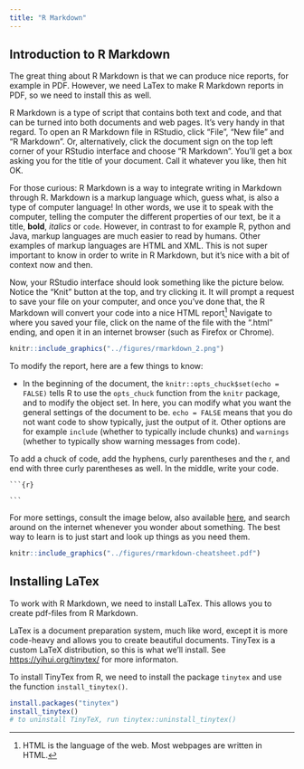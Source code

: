 ```yaml
---
title: "R Markdown"
---
```


## Introduction to R Markdown

The great thing about R Markdown is that we can produce nice reports, for example in PDF. However, we need LaTex to make R Markdown reports in PDF, so we need to install this as well.

R Markdown is a type of script that contains both text and code, and that can be turned into both documents and web pages. It's very handy in that regard. To open an R Markdown file in RStudio, click "File", "New file" and "R Markdown". Or, alternatively, click the document sign on the top left corner of your RStudio interface and choose "R Markdown". You'll get a box asking you for the title of your document. Call it whatever you like, then hit OK.

For those curious: R Markdown is a way to integrate writing in Markdown through R. Markdown is a markup language which, guess what, is also a type of computer language! In other words, we use it to speak with the computer, telling the computer the different properties of our text, be it a title, **bold**, *italics* or `code`. However, in contrast to for example R, python and Java, markup languages are much easier to read by humans. Other examples of markup languages are HTML and XML. This is not super important to know in order to write in R Markdown, but it's nice with a bit of context now and then.

Now, your RStudio interface should look something like the picture below. Notice the "Knit" button at the top, and try clicking it. It will prompt a request to save your file on your computer, and once you've done that, the R Markdown will convert your code into a nice HTML report[^5_rmarkdown-1] Navigate to where you saved your file, click on the name of the file with the ".html" ending, and open it in an internet browser (such as Firefox or Chrome).

[^5_rmarkdown-1]: HTML is the language of the web. Most webpages are written in HTML.

```r
knitr::include_graphics("../figures/rmarkdown_2.png")
```

To modify the report, here are a few things to know:

-   In the beginning of the document, the `knitr::opts_chuck$set(echo = FALSE)` tells R to use the `opts_chuck` function from the `knitr` package, and to modify the object set. In here, you can modify what you want the general settings of the document to be. `echo = FALSE` means that you do not want code to show typically, just the output of it. Other options are for example `include` (whether to typically include chunks) and `warnings` (whether to typically show warning messages from code).

To add a chuck of code, add the hyphens, curly parentheses and the r, and end with three curly parentheses as well. In the middle, write your code.

```` ```{r} ````

```` ``` ````

For more settings, consult the image below, also available [here](https://www.rstudio.com/wp-content/uploads/2015/02/rmarkdown-cheatsheet.pdf), and search around on the internet whenever you wonder about something. The best way to learn is to just start and look up things as you need them.

```r
knitr::include_graphics("../figures/rmarkdown-cheatsheet.pdf")
```

## Installing LaTex

To work with R Markdown, we need to install LaTex. This allows you to create pdf-files from R Markdown.

LaTex is a document preparation system, much like word, except it is more code-heavy and allows you to create beautiful documents. TinyTex is a custom LaTeX distribution, so this is what we'll install. See <https://yihui.org/tinytex/> for more informaton.

To install TinyTex from R, we need to install the package `tinytex` and use the function `install_tinytex()`.

```r

install.packages("tinytex")
install_tinytex()
# to uninstall TinyTeX, run tinytex::uninstall_tinytex()

```
